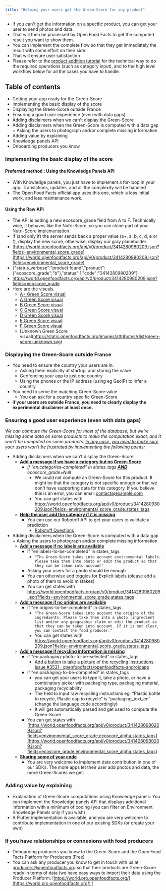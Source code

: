 ```yaml
---
title: "Helping your users get the Green-Score for any product"
---
```


- If you can't get the information on a specific product, you can get your user to send photos and data.
- That will then be processed by Open Food Facts to get the computed result you want to show them.
- You can implement the complete flow so that they get immediately the result with some effort on their side.
- That will ensure user satisfaction
- Please refer to the [product addition tutorial](./adding-missing-products.md) for the technical way to do the required operations (such as category input), and to the high level workflow below for all the cases you have to handle.

## Table of contents

* Getting your app ready for the Green-Score
* Implementing the basic display of the score
* Displaying the Green-Score outside France
* Ensuring a good user experience (even with data gaps)
* Adding disclaimers when we can't display the Green-Score
* Adding disclaimers when the Green-Score is computed with a data gap + Asking the users to photograph and/or complete missing information
* Adding value by explaining
* Knowledge panels API
* Onboarding producers you know

### Implementing the basic display of the score

#### Preferred method : Using the Knowledge Panels API
* With Knowledge panels, you just have to implement a for-loop in your app. Translations, updates, and all the complexity will be handled 
* The Open Food Facts official app uses this one, which is less initial work, and less maintenance work.
  
#### Using the Raw API
* The API is adding a new ecoscore_grade field from A to F. Technically wise, it behaves like the Nutri-Score, so you can clone part of your Nutri-Score implementation 
* If (and only if) the server sends back a proper value (a+, a, b, c, d, e or f), display the new score, otherwise, display our gray placeholder
* [https://world.openfoodfacts.org/api/v0/product/3414280980209.json?fields=environmental_score_grade](https://world.openfoodfacts.org/api/v0/product/3414280980209.json?fields=environmental_score_grade)
* {"status_verbose":"product found","product":{"ecoscore_grade":"b"},"status":1,"code":"3414280980209"}
* https://world.openfoodfacts.org/api/v0/product/3414280980209.json?fields=ecoscore_grade
* Here are the visuals.
    * [A+ Green Score visual](https://static.openfoodfacts.org/images/attributes/dist/green-score-a-plus.svg)
    * [A Green Score visual](https://static.openfoodfacts.org/images/attributes/dist/green-score-a.svg)
    * [B Green Score visual](https://static.openfoodfacts.org/images/attributes/dist/green-score-b.svg)
    * [C Green Score visual](https://static.openfoodfacts.org/images/attributes/dist/green-score-c.svg)
    * [D Green Score visual](https://static.openfoodfacts.org/images/attributes/dist/green-score-d.svg)
    * [E Green Score visual](https://static.openfoodfacts.org/images/attributes/dist/green-score-e.svg)
    * [F Green Score visual](https://static.openfoodfacts.org/images/attributes/dist/green-score-f.svg)
    * [Unknown Green Score visual(https://static.openfoodfacts.org/images/attributes/dist/green-score-unknown.svg) 

### Displaying the Green-Score outside France
* You need to ensure the country your users are in:
    * Asking them explicitly at startup, and storing the value
    * Geofencing your app to just one country
    * Using the phones or the IP address (using eg GeoIP) to infer a country
* You need to serve the matching Green-Score value
    * You can ask for a country specific Green-Score
* **If your users are outside France, you need to clearly display the experimental disclaimer at least once.**


### Ensuring a good user experience (even with data gaps)

_We can compute the Green-Score for most of the database, but we’re missing some data on some products to make the computation exact, and it won’t be computed on some products. <span style="text-decoration:underline;">In any case, you need to make sure your users won’t be frustrated by implementing the following points:</span>_

* Adding disclaimers when we can’t display the Green-Score
    * **<span style="text-decoration:underline;">Add a message if we have a category but no Green-Score</span>**
        * _if “en:categories-completed” _in states_tags_ **<span style="text-decoration:underline;">AND</span>** ecoscore_grade=Null_
            * We could not compute an Green-Score for this product. It might be that the category is not specific enough or that we don't have supporting data for this category. If you believe this is an error, you can email [contact@example.com](mailto:contact@example.com)
            * You can get states with [https://world.openfoodfacts.org/api/v0/product/3414280980209.json?fields=environmental_score_grade,states_tags ](https://world.openfoodfacts.org/api/v0/product/3414280980209.json?fields=environmental_score_grade,states_tags)
    * **<span style="text-decoration:underline;">Help the user add the category if it is missing</span>**
        * You can use our Robotoff API to get your users to validate a prediction
            * [Robotoff Questions](https://docs.google.com/document/d/1IoDy0toQrrqtWHvDYp2rEVw84Yq1J0x2pt-0RGTm7h0/edit)
* Adding disclaimers when the Green-Score is computed with a data gap + Asking the users to photograph and/or complete missing information
    * **<span style="text-decoration:underline;">Add a message if no labels are available</span>**
        * if "en:labels-to-be-completed" in states_tags
            * `"The Green-Score takes into account environmental labels. Please take them into photo or edit the product so that they can be taken into account"`
        * Asking your users for a photo should be enough
        * You can otherwise add toggles for Explicit labels (please add a photo of them to avoid mistakes)
        * You can get states with [https://world.openfoodfacts.org/api/v0/product/3414280980209.json?fields=environmental_score_grade,states_tags ](https://world.openfoodfacts.org/api/v0/product/3414280980209.json?fields=environmental_score_grade,states_tags)
    * **<span style="text-decoration:underline;">Add a message if no origins are available</span>**
        * if "en:origins-to-be-completed" in states_tags
            * `"The Green-Score takes into account the origins of the ingredients. Please take them into a photo (ingredient list and/or any geographic claim or edit the product so that they can be taken into account. If it is not clear, you can contact the food producer."`
            * You can get states with [https://world.openfoodfacts.org/api/v0/product/3414280980209.json?fields=environmental_score_grade,states_tags ](https://world.openfoodfacts.org/api/v0/product/3414280980209.json?fields=environmental_score_grade,states_tags)
    * **<span style="text-decoration:underline;">Add a message if recycling information is missing</span>**
        * if "en:packaging-photo-to-be-selected" in states_tags
            * [Add a button to take a picture of the recycling instructions · Issue #3531 · openfoodfacts/openfoodfacts-androidapp](https://github.com/openfoodfacts/openfoodfacts-androidapp/issues/3531) 
        * if "en:packaging-to-be-completed" in states_tags
            * you can get your users to type it, take a photo, or have a combinatory picker with packaging type, packaging material, packaging recyclability
            * The field to input raw recycling instructions eg: “Plastic bottle to recycle, Plastic cap to recycle” is “packaging_text_en” (change the language code accordingly)
            * It will get automatically parsed and get used to compute the Green-Score
        * You can get states with [https://world.openfoodfacts.org/api/v0/product/3414280980209.json?fields=environmental_score_grade,ecoscore_alpha,states_tags](https://world.openfoodfacts.org/api/v0/product/3414280980209.json?fields=ecoscore_grade,environmental_score_alpha,states_tags) 
    * **<span style="text-decoration:underline;">Sharing some of your code</span>**
        * You are very welcome to implement data contribution in one of our SDKs. The more apps let their user add photos and data, the more Green-Scores we get.


### Adding value by explaining

* Explanation of Green-Score computations using Knowledge panels: You can implement the Knowledge panels API that displays additional information with a minimum of coding (you can filter on Environment Knowledge Panels only if you wish)
* A Flutter implementation is available, and you are very welcome to contribute implementation in one of our existing SDKs (or create your own)

### If you have relationships or connexions with food producers

* Onboarding producers you know to the Green-Score and the Open Food Facts Platform for Producers (Free)
* You can ask any producer you know to get in touch with us at [producers@openfoodfacts.org](mailto:producers@openfoodfacts.org) so that their products are Green-Score ready in terms of data (we have easy ways to import their data using the Producer Platform: [https://world.pro.openfoodfacts.org/](https://world.pro.openfoodfacts.org/) )
